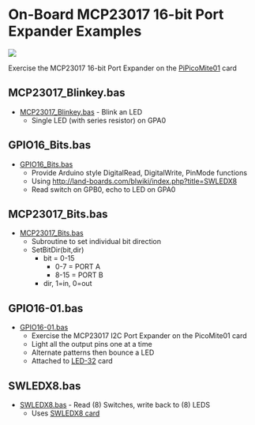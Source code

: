 = On-Board MCP23017 16-bit Port Expander Examples =

<img src="http://land-boards.com/blwiki/images/1/15/PiPicoMite01_Rev2_P18315-720px.jpg"></img>

Exercise the MCP23017 16-bit Port Expander on the [http://land-boards.com/blwiki/index.php?title=PiPicoMite01 PiPicoMite01] card

== MCP23017_Blinkey.bas ==

* [https://github.com/land-boards/RasPiPico/blob/main/PicoMite_MMBASIC/PicoMite_VGA/Land%20Boards%20BASIC%20Programs/On-Board_Digital_IO/PiPicoMite01/MCP23017_Blinkey.bas MCP23017_Blinkey.bas] - Blink an LED
** Single LED (with series resistor) on GPA0

== GPIO16_Bits.bas ==

* [https://github.com/land-boards/RasPiPico/blob/main/PicoMite_MMBASIC/PicoMite_VGA/Land%20Boards%20BASIC%20Programs/On-Board_Digital_IO/PiPicoMite01/GPIO16_Bits.bas GPIO16_Bits.bas]
** Provide Arduino style DigitalRead, DigitalWrite, PinMode functions
** Using http://land-boards.com/blwiki/index.php?title=SWLEDX8
** Read switch on GPB0, echo to LED on GPA0

== MCP23017_Bits.bas ==

* [https://github.com/land-boards/RasPiPico/blob/main/PicoMite_MMBASIC/PicoMite_VGA/Land%20Boards%20BASIC%20Programs/On-Board_Digital_IO/PiPicoMite01/MCP23017_Bits.bas MCP23017_Bits.bas]
** Subroutine to set individual bit direction
** SetBitDir(bit,dir)
*** bit = 0-15
**** 0-7 = PORT A
**** 8-15 = PORT B
*** dir, 1=in, 0=out

== GPIO16-01.bas ==

* [https://github.com/land-boards/RasPiPico/blob/main/PicoMite_MMBASIC/PicoMite_VGA/Land%20Boards%20BASIC%20Programs/On-Board_Digital_IO/PiPicoMite01/GPIO16-01.bas GPIO16-01.bas]
** Exercise the MCP23017 I2C Port Expander on the PicoMite01 card
** Light all the output pins one at a time
** Alternate patterns then bounce a LED
** Attached to [http://land-boards.com/blwiki/index.php?title=LED-32 LED-32] card

== SWLEDX8.bas ==

* [https://github.com/land-boards/RasPiPico/blob/main/PicoMite_MMBASIC/PicoMite_VGA/Land%20Boards%20BASIC%20Programs/On-Board_Digital_IO/PiPicoMite01/SWLEDX8.bas SWLEDX8.bas] - Read (8) Switches, write back to (8) LEDS
** Uses [http://land-boards.com/blwiki/index.php?title=SWLEDX8 SWLEDX8 card]
